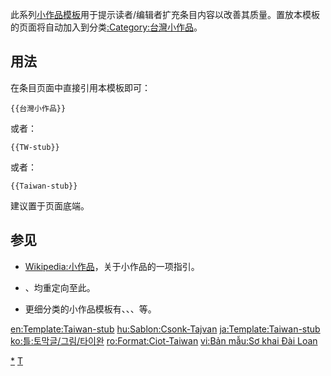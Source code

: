 <includeonly><!-- 在這裡加入模板的保護標識 --></includeonly><noinclude>{{template doc page viewed directly}}</noinclude>
<!-- 在本行下編輯模板說明 -->
此系列[[:Category:小作品模板|小作品模板]]用于提示读者/编辑者扩充条目内容以改善其质量。置放本模板的页面将自动加入到分类[[:Category:台灣小作品]]。
== 用法 ==
在条目页面中直接引用本模板即可：
<pre>{{台灣小作品}}
</pre>
或者：
<pre>{{TW-stub}}
</pre>
或者：
<pre>{{Taiwan-stub}}
</pre>
建议置于页面底端。
== 参见 ==
*[[Wikipedia:小作品]]，关于小作品的一项指引。
*{{tl|TW-stub}}、{{tl|台灣小作品}}均重定向至此。
*更细分类的小作品模板有{{tl|台灣人物小作品}}、{{tl|台灣地理小作品}}、{{tl|台灣公司小作品}}、{{tl|台灣教育小作品}}等。
<!-- 
==使用方法==
加入以下文字在條目中即可。
<pre>{{TW-stub}} 或 {{台灣小作品}}</pre>

置放本模板的頁面將自動加入[[:Category:台灣小作品]]中。
-->

<includeonly>
<!-- 本行下加入模板的分類 -->
[[Category:台灣小作品|*]]
[[Category:東亞小作品模板|T]]
<!-- 本行下加入模板的跨語言鏈接 -->
[[en:Template:Taiwan-stub]]
[[hu:Sablon:Csonk-Tajvan]]
[[ja:Template:Taiwan-stub]]
[[ko:틀:토막글/그림/타이완]]
[[ro:Format:Ciot-Taiwan]]
[[vi:Bản mẫu:Sơ khai Đài Loan]]
</includeonly>